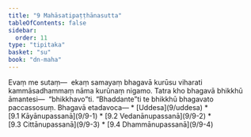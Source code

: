```yaml
---
title: "9 Mahāsatipaṭṭhānasutta"
tableOfContents: false
sidebar:
  order: 11
type: "tipitaka"
basket: "su"
book: "dn-maha"
---
```



<DynamicBreadcrumb />

<Division number="372" book="dn-maha">

<Paragraph number="941" book="dn-maha">
Evaṃ me sutaṃ—  ekaṃ samayaṃ bhagavā kurūsu viharati kammāsadhammaṃ nāma kurūnaṃ nigamo. Tatra kho bhagavā bhikkhū āmantesi—  “bhikkhavo”ti. “Bhaddante”ti te bhikkhū bhagavato paccassosuṃ. Bhagavā etadavoca—

</Paragraph>
</Division>

<TableOfContents book="dn-maha" section="9">
* [Uddesa](9/uddesa)
* [9.1 Kāyānupassanā](9/9-1)
* [9.2 Vedanānupassanā](9/9-2)
* [9.3 Cittānupassanā](9/9-3)
* [9.4 Dhammānupassanā](9/9-4)
</TableOfContents>